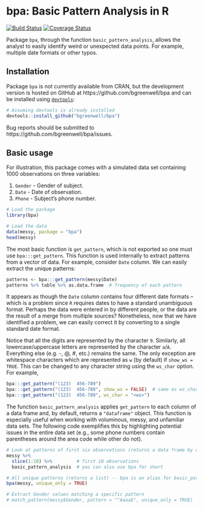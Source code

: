 # bpa: Basic Pattern Analysis in R

[![Build Status](https://travis-ci.org/bgreenwell/bpa.svg?branch=master)](https://travis-ci.org/bgreenwell/bpa)
[![Coverage Status](https://img.shields.io/codecov/c/github/bgreenwell/bpa.svg)](https://codecov.io/github/bgreenwell/bpa?branch=master)

Package `bpa`, through the function `basic_pattern_analysis`, allows the analyst to easily identify weird or unexpected data points. For example, multiple date formats or other typos.

## Installation
Package `bpa` is not currently available from CRAN, but the development version is hosted on GitHub at https://github.com/bgreenwell/bpa and can be installed using [`devtools`](https://github.com/hadley/devtools):
```r
# Assuming devtools is already installed
devtools::install_github("bgreenwell/bpa")
```
Bug reports should be submitted to https://github.com/bgreenwell/bpa/issues.

## Basic usage

For illustration, this package comes with a simulated data set containing 1000 observations on three variables:

  1. `Gender` - Gender of subject.
  2. `Date` - Date of observation.
  3. `Phone` - Subject's phone number.

```r
# Load the package
library(bpa)

# Load the data
data(messy, package = "bpa")
head(messy)
```

The most basic function is `get_pattern`, which is not exported so one must use `bpa:::get_pattern`. This function is used internally to extract patterns from a vector of data. For example, consider `Date` column. We can easily extract the unique patterns:
```r
patterns <- bpa:::get_pattern(messy$Date)
patterns %>% table %>% as.data.frame  # frequency of each pattern
```
It appears as though the `Date` column contains four different date formats -- which is a problem since `R` requires dates to have a standard unambiguous format. Perhaps the data were entered in by different people, or the data are the result of a merge from multiple sources? Nonetheless, now that we have identified a problem, we can easily correct it by converting to a single standard date format.

Notice that all the digits are represented by the character `9`. Similarly, all lowercase/uppercase letters are represented by the character `a`/`A`. Everything else (e.g. -, @, #, etc.) remains the same. The only exception are whitespace characters which are represented as `w` (by default) if `show_ws = TRUE`. This can be changed to any character string using the `ws_char` option. For example,
```r
bpa:::get_pattern("(123)  456-789")
bpa:::get_pattern("(123)  456-789", show_ws = FALSE)  # same as ws_char = " "
bpa:::get_pattern("(123)  456-789", ws_char = "<ws>")
```
 
The function `basic_pattern_analysis` applies `get_pattern` to each column of a data frame and, by default, returns a `"dataframe"` object. This function is especially useful when working with voluminous, messy, and unfamiliar data sets. The following code exemplifies this by highlighting potential issues in the entire data set (e.g., some phone numbers contain parentheses around the area code while other do not).
```r
# Look at patterns of first six observations (returns a data frame by default)
messy %>%
  slice(1:10) %>%         # first 10 observations
  basic_pattern_analysis  # you can also use bpa for short

# All unique patterns (returns a list) -- bpa is an alias for basic_pattern_analysis
bpa(messy, unique_only = TRUE)

# Extract Gender values matching a specific pattern
# match_pattern(messy$Gender, pattern = "^Aaaa$", unique_only = TRUE)
```
